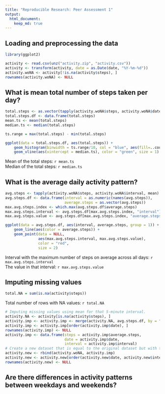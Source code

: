 ```yaml
---
title: "Reproducible Research: Peer Assessment 1"
output: 
  html_document:
    keep_md: true
---
```



## Loading and preprocessing the data
```r
library(ggplot2)

activity <- read.csv(unz("activity.zip", "activity.csv"))
activity <- transform(activity, date = as.Date(date, "%Y-%m-%d"))
activity.woNA <- activity[!is.na(activity$steps), ]
rownames(activity.woNA) <- NULL
```  

## What is mean total number of steps taken per day?
```r
total.steps <- as.vector(tapply(activity.woNA$steps, activity.woNA$date, sum))
total.steps.df <- data.frame(total.steps)
mean.ts <- mean(total.steps)
median.ts <- median(total.steps)

ts.range = max(total.steps) - min(total.steps)

ggplot(data = total.steps.df, aes(total.steps)) + 
    geom_histogram(binwidth = ts.range/10, col = "blue", aes(fill=..count..)) + 
    geom_vline(aes(xintercept = median.ts), color = "green", size = 1)
```  

Mean of the total steps: `r mean.ts`  
Median of the total steps: `r median.ts`    

## What is the average daily activity pattern?
```r
avg.steps <- tapply(activity.woNA$steps, activity.woNA$interval, mean)
avg.steps.df <- data.frame(interval = as.numeric(names(avg.steps)), 
                           average.steps = as.vector(avg.steps))
max.avg.steps.index <- which.max(avg.steps.df$average.steps)
max.avg.steps.interval <- avg.steps.df[max.avg.steps.index, "interval"]
max.avg.steps.value <- avg.steps.df[max.avg.steps.index, "average.steps"]

ggplot(data = avg.steps.df, aes(interval, average.steps, group = 1)) +
    geom_line(aes(color = average.steps)) + 
    geom_point(data = NULL, 
               aes(max.avg.steps.interval, max.avg.steps.value), 
               color = "red", 
               size = 2)
```

Interval with the maximum number of steps on average across all days: `r max.avg.steps.interval`  
The value in that interval: `r max.avg.steps.value`  

## Imputing missing values
```r
total.NA = sum(is.na(activity$steps))
```

Total number of rows with NA values: `r total.NA`

```r
# Imputing missing values using mean for that 5-minute interval.
activity.NA <- activity[is.na(activity$steps), ]
activity.imp <- activity.imp <- merge(activity.NA, avg.steps.df, by = "interval")
activity.imp <- activity.imp[order(activity.imp$date), ]
rownames(activity.imp) <- NULL
activity.imp <- data.frame(steps = activity.imp$average.steps, 
                           date = activity.imp$date, 
                           interval = activity.imp$interval)
# Create a new dataset that is equal to the original dataset but with the missing data filled in
activity.new <- rbind(activity.woNA, activity.imp)
activity.new <- activity.new[order(activity.new$date, activity.new$interval), ]
rownames(activity.new) <- NULL
```

## Are there differences in activity patterns between weekdays and weekends?
